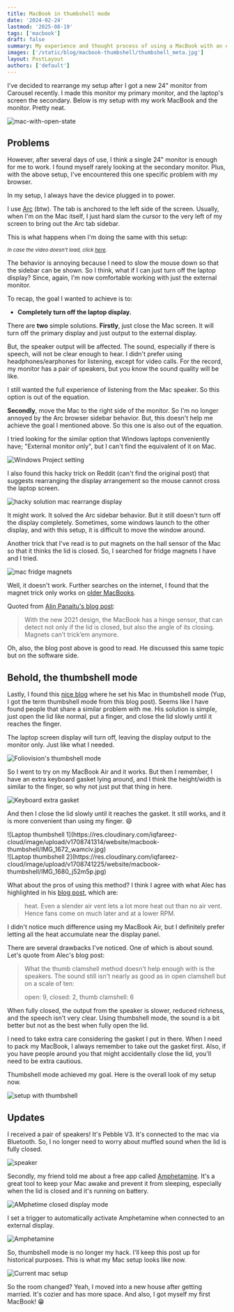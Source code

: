 ```yaml
---
title: MacBook in thumbshell mode
date: '2024-02-24'
lastmod: '2025-08-19'
tags: ['macbook']
draft: false
summary: My experience and thought process of using a MacBook with an external primary monitor and keeping the Mac screen off.
images: ['/static/blog/macbook-thumbshell/thumbshell_meta.jpg']
layout: PostLayout
authors: ['default']
---
```


I've decided to rearrange my setup after I got a new 24" monitor from Carousel recently. I made this monitor my primary monitor, and the laptop's screen the secondary. Below is my setup with my work MacBook and the monitor. Pretty neat.

![mac-with-open-state](https://res.cloudinary.com/iqfareez-cloud/image/upload/v1708648889/website/macbook-thumbshell/w0hwz8odrguilstebspf.jpg)

## Problems

However, after several days of use, I think a single 24" monitor is enough for me to work. I found myself rarely looking at the secondary monitor. Plus, with the above setup, I've encountered this one specific problem with my browser.

In my setup, I always have the device plugged in to power.

I use [Arc](https://arc.net/) (btw). The tab is anchored to the left side of the screen. Usually, when I'm on the Mac itself, I just hard slam the cursor to the very left of my screen to bring out the Arc tab sidebar. 

This is what happens when I'm doing the same with this setup:

<ReactPlayer url="https://i.imgur.com/D2jT5aB.mp4" playing={true} controls={true} alt="hard slamming mouse cursor on arc problem" />

<sub>*In case the video doesn't load, click [here](https://imgur.com/D2jT5aB).*</sub>

The behavior is annoying because I need to slow the mouse down so that the sidebar can be shown. So I think, what if I can just turn off the laptop display? Since, again, I'm now comfortable working with just the external monitor.

To recap, the goal I wanted to achieve is to:
- **Completely turn off the laptop display.**

There are **two** simple solutions. **Firstly**, just close the Mac screen. It will turn off the primary display and just output to the external display.

But, the speaker output will be affected. The sound, especially if there is speech, will not be clear enough to hear. I didn't prefer using headphones/earphones for listening, except for video calls. For the record, my monitor has a pair of speakers, but you know the sound quality will be like.

I still wanted the full experience of listening from the Mac speaker. So this option is out of the equation.

**Secondly**, move the Mac to the right side of the monitor. So I'm no longer annoyed by the Arc browser sidebar behavior. But, this doesn't help me achieve the goal I mentioned above. So this one is also out of the equation.

I tried looking for the similar option that Windows laptops conveniently have; "External monitor only", but I can't find the equivalent of it on Mac. 

![Windows Project setting](https://res.cloudinary.com/iqfareez-cloud/image/upload/v1708742491/website/macbook-thumbshell/Screenshot_2024-02-24_104047_qd5abq.png)

I also found this hacky trick on Reddit (can't find the original post) that suggests rearranging the display arrangement so the mouse cannot cross the laptop screen.

![hacky solution mac rearrange display](https://res.cloudinary.com/iqfareez-cloud/image/upload/v1708650171/website/macbook-thumbshell/Screenshot_2024-02-23_at_9.02.27_AM_sdvilg.png)

It might work. It solved the Arc sidebar behavior. But it still doesn't turn off the display completely. Sometimes, some windows launch to the other display, and with this setup, it is difficult to move the window around.

Another trick that I've read is to put magnets on the hall sensor of the Mac so that it thinks the lid is closed. So, I searched for fridge magnets I have and I tried.

![mac fridge magnets](https://res.cloudinary.com/iqfareez-cloud/image/upload/v1708738109/website/macbook-thumbshell/IMG_1647_uafxxq.jpg)

Well, it doesn't work. Further searches on the internet, I found that the magnet trick only works on [older MacBooks](https://www.reddit.com/r/MacOS/comments/g006o9/pretty_cool_any_explanation/).

Quoted from [Alin Panaitu's blog post](https://alinpanaitiu.com/blog/turn-off-macbook-display-clamshell/):

> With the new 2021 design, the MacBook has a hinge sensor, that can detect not only if the lid is closed, but also the angle of its closing. Magnets can’t trick’em anymore.

Oh, also, the blog post above is good to read. He discussed this same topic but on the software side.

## Behold, the thumbshell mode

Lastly, I found this [nice blog](https://foliovision.com/2023/04/m1-macbook-open-clamshell) where he set his Mac in thumbshell mode (Yup, I got the term thumbshell mode from this blog post). Seems like I have found people that share a similar problem with me. His solution is simple, just open the lid like normal, put a finger, and close the lid slowly until it reaches the finger.

The laptop screen display will turn off, leaving the display output to the monitor only. Just like what I needed.

![Foliovision's thumbshell mode](https://res.cloudinary.com/iqfareez-cloud/image/upload/v1708737272/website/macbook-thumbshell/Screenshot_2024-02-24_at_9.12.41_AM_ox8xpl.png)

So I went to try on my MacBook Air and it works. But then I remember, I have an extra keyboard gasket lying around, and I think the height/width is similar to the finger, so why not just put that thing in here.

![Keyboard extra gasket](https://res.cloudinary.com/iqfareez-cloud/image/upload/v1708741225/website/macbook-thumbshell/IMG_1646_jkr4fl.jpg)

And then I close the lid slowly until it reaches the gasket. It still works, and it is more convenient than using my finger. 😄

<div className="-mx-2 flex flex-wrap overflow-hidden xl:-mx-2">
  <div className="my-1 w-full overflow-hidden px-2 xl:my-1 xl:w-1/2 xl:px-2">
    ![Laptop thumbshell 1](https://res.cloudinary.com/iqfareez-cloud/image/upload/v1708741314/website/macbook-thumbshell/IMG_1672_wamciv.jpg)
  </div>
  <div className="my-1 w-full overflow-hidden px-2 xl:my-1 xl:w-1/2 xl:px-2">
    ![Laptop thumbshell 2](https://res.cloudinary.com/iqfareez-cloud/image/upload/v1708741225/website/macbook-thumbshell/IMG_1680_j52m5p.jpg)
  </div>
</div>

What about the pros of using this method? I think I agree with what Alec has highlighted in his [blog post](https://foliovision.com/2023/04/m1-macbook-open-clamshell), which are:

> heat. Even a slender air vent lets a lot more heat out than no air vent. Hence fans come on much later and at a lower RPM.

I didn't notice much difference using my MacBook Air, but I definitely prefer letting all the heat accumulate near the display panel.

There are several drawbacks I've noticed. One of which is about sound. Let's quote from Alec's blog post: 

> What the thumb clamshell method doesn't help enough with is the speakers. The sound still isn't nearly as good as in open clamshell but on a scale of ten:
>
> open: 9,
> closed: 2,
> thumb clamshell: 6

When fully closed, the output from the speaker is slower, reduced richness, and the speech isn't very clear. Using thumbshell mode, the sound is a bit better but not as the best when fully open the lid.

<Admonition type="warning">I need to take extra care considering the gasket I put in there. When I need to pack my MacBook, I always remember to take out the gasket first. Also, if you have people around you that might accidentally close the lid, you'll need to be extra cautious.</Admonition>

Thumbshell mode achieved my goal. Here is the overall look of my setup now. 

![setup with thumbshell](https://res.cloudinary.com/iqfareez-cloud/image/upload/v1708742316/website/macbook-thumbshell/IMG_1674_xafxfp.jpg)

## Updates

I received a pair of speakers! It's Pebble V3. It's connected to the mac via Bluetooth. So, I no longer need to worry about muffled sound when the lid is fully closed.

![speaker](https://res.cloudinary.com/iqfareez-cloud/image/upload/v1755530259/website/macbook-thumbshell/IMG_20250818_231305219_l8tu6a.jpg)

Secondly, my friend told me about a free app called [Amphetamine](https://apps.apple.com/my/app/amphetamine/id937984704?mt=12). It's a great tool to keep your Mac awake and prevent it from sleeping, especially when the lid is closed and it's running on battery. 

![AMphetime closed display mode](https://res.cloudinary.com/iqfareez-cloud/image/upload/v1755533718/website/macbook-thumbshell/Screenshot_2025-08-19_at_12.14.48_AM_tetvff.png)

I set a trigger to automatically activate Amphetamine when connected to an external display.

![Amphetamine](https://res.cloudinary.com/iqfareez-cloud/image/upload/v1755530302/website/macbook-thumbshell/Screenshot_2025-08-18_at_11.18.12_PM_ovcd9z.png)

So, thumbshell mode is no longer my hack. I'll keep this post up for historical purposes. This is what my Mac setup looks like now.

![Current mac setup](https://res.cloudinary.com/iqfareez-cloud/image/upload/v1755533998/website/macbook-thumbshell/IMG_20250819_001147692_srvdi2.jpg)

So the room changed? Yeah, I moved into a new house after getting married. It's cozier and has more space. And also, I got myself my first MacBook! 😁
